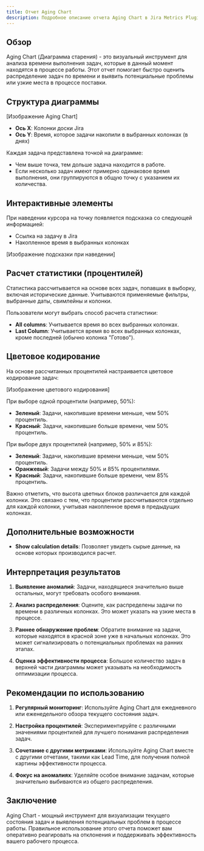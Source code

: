 ```yaml
---
title: Отчет Aging Chart
description: Подробное описание отчета Aging Chart в Jira Metrics Plugin и его интерпретация.
---
```


## Обзор

Aging Chart (Диаграмма старения) - это визуальный инструмент для анализа времени выполнения задач, которые в данный момент находятся в процессе работы. Этот отчет помогает быстро оценить распределение задач по времени и выявить потенциальные проблемы или узкие места в процессе поставки.

## Структура диаграммы

[Изображение Aging Chart]

- **Ось X**: Колонки доски Jira
- **Ось Y**: Время, которое задачи накопили в выбранных колонках (в днях)

Каждая задача представлена точкой на диаграмме:

- Чем выше точка, тем дольше задача находится в работе.
- Если несколько задач имеют примерно одинаковое время выполнения, они группируются в общую точку с указанием их количества.

## Интерактивные элементы

При наведении курсора на точку появляется подсказка со следующей информацией:

- Ссылка на задачу в Jira
- Накопленное время в выбранных колонках

[Изображение подсказки при наведении]

## Расчет статистики (процентилей)

Статистика рассчитывается на основе всех задач, попавших в выборку, включая исторические данные. Учитываются применяемые фильтры, выбранные даты, свимлейны и колонки.

Пользователи могут выбрать способ расчета статистики:

- **All columns**: Учитывается время во всех выбранных колонках.
- **Last Column**: Учитывается время во всех выбранных колонках, кроме последней (обычно колонка "Готово").

## Цветовое кодирование

На основе рассчитанных процентилей настраивается цветовое кодирование задач:

[Изображение цветового кодирования]

При выборе одной процентили (например, 50%):

- **Зеленый**: Задачи, накопившие времени меньше, чем 50% процентиль.
- **Красный**: Задачи, накопившие больше времени, чем 50% процентиль.

При выборе двух процентилей (например, 50% и 85%):

- **Зеленый**: Задачи, накопившие времени меньше, чем 50% процентиль.
- **Оранжевый**: Задачи между 50% и 85% процентилями.
- **Красный**: Задачи, накопившие больше времени, чем 85% процентиль.

Важно отметить, что высота цветных блоков различается для каждой колонки. Это связано с тем, что процентили рассчитываются отдельно для каждой колонки, учитывая накопленное время в предыдущих колонках.

## Дополнительные возможности

- **Show calculation details**: Позволяет увидеть сырые данные, на основе которых производился расчет.

## Интерпретация результатов

1. **Выявление аномалий**: Задачи, находящиеся значительно выше остальных, могут требовать особого внимания.

2. **Анализ распределения**: Оцените, как распределены задачи по времени в различных колонках. Это может указать на узкие места в процессе.

3. **Раннее обнаружение проблем**: Обратите внимание на задачи, которые находятся в красной зоне уже в начальных колонках. Это может сигнализировать о потенциальных проблемах на ранних этапах.

4. **Оценка эффективности процесса**: Большое количество задач в верхней части диаграммы может указывать на необходимость оптимизации процесса.

## Рекомендации по использованию

1. **Регулярный мониторинг**: Используйте Aging Chart для ежедневного или еженедельного обзора текущего состояния задач.

2. **Настройка процентилей**: Экспериментируйте с различными значениями процентилей для лучшего понимания распределения задач.

3. **Сочетание с другими метриками**: Используйте Aging Chart вместе с другими отчетами, такими как Lead Time, для получения полной картины эффективности процесса.

4. **Фокус на аномалиях**: Уделяйте особое внимание задачам, которые значительно выбиваются из общего распределения.

## Заключение

Aging Chart - мощный инструмент для визуализации текущего состояния задач и выявления потенциальных проблем в процессе работы. Правильное использование этого отчета поможет вам оперативно реагировать на отклонения и поддерживать эффективность вашего рабочего процесса.
